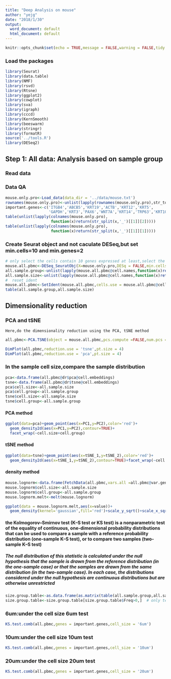 ```yaml
---
title: "Deep Analysis on mouse"
author: "yejg"
date: "2018/1/30"
output:
  word_document: default
  html_document: default
---
```



```r
knitr::opts_chunk$set(echo = TRUE,message = FALSE,warning = FALSE,tidy = TRUE,fig.width=12, fig.height=10,highlight = TRUE)
```

### Load the packages
```r
library(Seurat)
library(data.table)
library(NMF)
library(rsvd)
library(Rtsne)
library(ggplot2)
library(cowplot)
library(sva)
library(igraph)
library(cccd)
library(KernSmooth)
library(beeswarm)
library(stringr)
library(formatR)
source('../tools.R')
library(DESeq2)
```

## Step 1: All data: Analysis based on sample group
###  Read data
###  Data QA
```r
mouse.only.pro<-Load_data(data_dir = '../data/mouse.txt')
rownames(mouse.only.pro)<-unlist(lapply(rownames(mouse.only.pro),str_to_upper))
important.genes<-c('ITGB4','ABCB5','KRT19','ACTB','KRT12','KRT5',
                   'GAPDH','KRT3','PAX6','WNT7A','KRT14','TRP63','KRT10')
table(unlist(lapply(colnames(mouse.only.pro),
                    function(x)return(str_split(x,'_')[[1]][2]))))
table(unlist(lapply(colnames(mouse.only.pro),
                    function(x)return(str_split(x,'_')[[1]][1]))))
```

###  Create Seurat object and not caculate DESeq,but set **min.cells=10** and **min.genes=2** 
```r
# only select the cells contain 10 genes expressed at least,select the genes must be expressed in two cells at least
mouse.all.pbmc<-DESeq_SeuratObj(X=mouse.only.pro,DESq = FALSE,min.cells = 10,min.genes = 2)
all.sample.group<-unlist(lapply(mouse.all.pbmc@cell.names,function(x)return(str_split(x,'_')[[1]][1])))
all.sample.size<-unlist(lapply(mouse.all.pbmc@cell.names,function(x)return(str_split(x,'_')[[1]][2])))
#  reset ident
mouse.all.pbmc<-SetIdent(mouse.all.pbmc,cells.use = mouse.all.pbmc@cell.names,ident.use = all.sample.size)
table(all.sample.group,all.sample.size)
```

##  Dimensionality reduction
###  **PCA** and **tSNE**
    Here,do the dimensionality reduction using the PCA, tSNE method 
```r
all.pbmc<-PCA.TSNE(object = mouse.all.pbmc,pcs.compute =FALSE,num.pcs = 28)
```

```r
DimPlot(all.pbmc,reduction.use = 'tsne',pt.size = 4)  
DimPlot(all.pbmc,reduction.use = 'pca',pt.size = 4)  
```


###  In the sample cell size,compare the sample distribution
```r
pca<-data.frame(all.pbmc@dr$pca@cell.embeddings)
tsne<-data.frame(all.pbmc@dr$tsne@cell.embeddings)
pca$cell.size<-all.sample.size
pca$cell.group<-all.sample.group
tsne$cell.size<-all.sample.size
tsne$cell.group<-all.sample.group
```
####  PCA method
```r
ggplot(data=pca)+geom_point(aes(x=PC1,y=PC2),color='red')+
  geom_density2d(aes(x=PC1,y=PC2),contour=TRUE)+
  facet_wrap(~cell.size+cell.group)
```

#### tSNE method
```r
ggplot(data=tsne)+geom_point(aes(x=tSNE_1,y=tSNE_2),color='red')+
  geom_density2d(aes(x=tSNE_1,y=tSNE_2),contour=TRUE)+facet_wrap(~cell.size+cell.group)
```

####  density method
```r
mouse.lognorm<-data.frame(FetchData(all.pbmc,vars.all =all.pbmc@var.genes))
mouse.lognorm$cell.size<-all.sample.size
mouse.lognorm$cell.group<-all.sample.group
mouse.lognorm.melt<-melt(mouse.lognorm)
```

```r
ggplot(data = mouse.lognorm.melt,aes(x=value))+
  geom_density(kernel='gaussian',fill='red')+scale_y_sqrt()+scale_x_sqrt()+facet_wrap(~cell.size+cell.group)
```



####  the Kolmogorov–Smirnov test (K–S test or KS test) is a nonparametric test of the equality of continuous, one-dimensional probability distributions that can be used to compare a sample with a reference probability distribution (one-sample K–S test), or to compare two samples (two-sample K–S test)

##### The null distribution of this statistic is calculated under the null hypothesis that the sample is drawn from the reference distribution (in the one-sample case) or that the samples are drawn from the same distribution (in the two-sample case). In each case, the distributions considered under the null hypothesis are continuous distributions but are otherwise unrestricted
```r
size.group.table<-as.data.frame(as.matrix(table(all.sample.group,all.sample.size)))
size.group.table<-size.group.table[size.group.table$Freq>0,]  # only test cell size,group both not null
```
###  6um:under the cell size 6um test
```r
KS.test.comb(all.pbmc,genes = important.genes,cell_size = '6um')
```

###  10um:under the cell size 10um test
```r
KS.test.comb(all.pbmc,genes = important.genes,cell_size = '10um')
```
     
     
###  20um:under the cell size 20um test
```r
KS.test.comb(all.pbmc,genes = important.genes,cell_size = '20um')
```